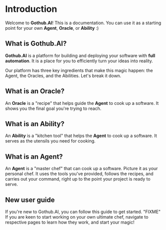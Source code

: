 # Introduction

Welcome to **Gothub.AI**! This is a documentation. You can use it as a starting point for your own **Agent**, **Oracle**, or **Ability** :)

## What is Gothub.AI?

**Gothub.AI** is a platform for building and deploying your software with **full automation**. It is a place for you to efficiently turn your ideas into reality.

Our platform has three key ingredients that make this magic happen: the Agent, the Oracles, and the Abilities. Let's break it down.

## What is an Oracle?

An **Oracle** is a "recipe" that helps guide the **Agent** to cook up a software. It shows you the final goal you're trying to reach.

## What is an Ability?

An **Ability** is a "kitchen tool" that helps the **Agent** to cook up a software. It serves as the utensils you need for cooking.

## What is an Agent?

An **Agent** is a "master chef" that can cook up a software. Picture it as your personal chef. It uses the tools you've provided, follows the recipes, and carries out your command, right up to the point your project is ready to serve.

## New user guide

If you're new to Gothub.AI, you can follow this guide to get started. "FIXME"
If you are keen to start working on your own ultimate chef, navigate to respective pages to learn how they work, and start your magic!
